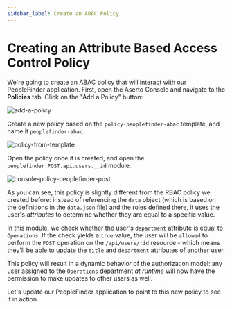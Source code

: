 ```yaml
---
sidebar_label: Create an ABAC Policy
---
```


# Creating an Attribute Based Access Control Policy

We're going to create an ABAC policy that will interact with our PeopleFinder application. First, open the Aserto Console and navigate to the **Policies** tab. Click on the "Add a Policy" button:

![add-a-policy](/getting-started-acmecorp/add-a-policy.png)

Create a new policy based on the `policy-peoplefinder-abac` template, and name it `peoplefinder-abac`.

![policy-from-template](/getting-started-acmecorp/policy-from-template.png)

Open the policy once it is created, and open the `peoplefinder.POST.api.users.__id` module.

![console-policy-peoplefinder-post](/getting-started-acmecorp/console-policy-peoplefinder-post.png)

As you can see, this policy is slightly different from the RBAC policy we created before: instead of referencing the `data` object (which is based on the definitions in the `data.json` file) and the roles defined there, it uses the user's _attributes_ to determine whether they are equal to a specific value.

In this module, we check whether the user's `department` attribute is equal to `Operations`. If the check yields a `true` value, the user will be `allowed` to perform the `POST` operation on the `/api/users/:id` resource - which means they'll be able to update the `title` and `department` attributes of another user.

This policy will result in a dynamic behavior of the authorization model: any user assigned to the `Operations` department _at runtime_ will now have the permission to make updates to other users as well.

Let's update our PeopleFinder application to point to this new policy to see it in action.
